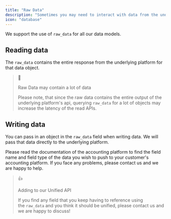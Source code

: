 ```yaml
---
title: "Raw Data"
description: "Sometimes you may need to interact with data from the underlying platform that is not Unified by RootFi. In these cases, you can use the raw data field "
icon: "database"
---
```


We support the use of `raw_data` for all our data models.

## Reading data

The `raw_data` contains the entire response from the underlying platform for that data object.

> 🚧
>
> Raw Data may contain a lot of data
>
> Please note, that since the raw data contains the entire output of the underlying platform's api, querying `raw_data` for a lot of objects may increase the latency of the read APIs.

## Writing data

You can pass in an object in the `raw_data` field when writing data. We will pass that data directly to the underlying platform.

Please read the documentation of the accounting platform to find the field name and field type of the data you wish to push to your customer's accounting platform. If you face any problems, please contact us and we are happy to help.

> 👍
>
> Adding to our Unified API
>
> If you find any field that you keep having to reference using the `raw_data` and you think it should be unified, please contact us and we are happy to discuss!
